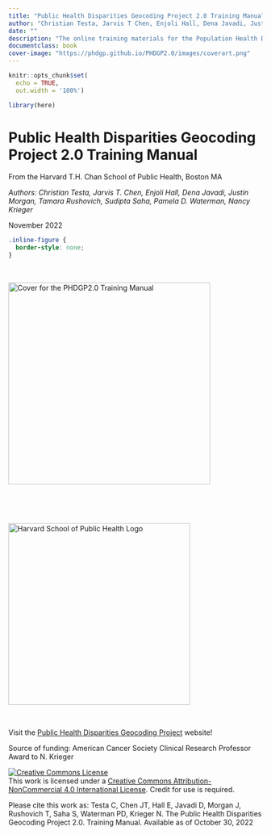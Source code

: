```yaml
---
title: "Public Health Disparities Geocoding Project 2.0 Training Manual"
author: "Christian Testa, Jarvis T Chen, Enjoli Hall, Dena Javadi, Justin Morgan, Tamara Rushovich,  Sudipta Saha, Pamela D Waterman, Nancy Krieger"
date: ""
description: "The online training materials for the Population Health Disparities Geocoding Project (PHDGP) 2.0 workshop on analyzing geo-referenced health outcomes data."
documentclass: book
cover-image: "https://phdgp.github.io/PHDGP2.0/images/coverart.png"
---
```


```r
knitr::opts_chunk$set(
  echo = TRUE,
  out.width = '100%')

library(here)
```

# Public Health Disparities Geocoding Project 2.0 Training Manual {-}

From the Harvard T.H. Chan School of Public Health, Boston MA <br>

*Authors: Christian Testa, Jarvis T. Chen, Enjoli Hall, Dena Javadi, Justin Morgan, Tamara Rushovich,  Sudipta Saha, Pamela D. Waterman, Nancy Krieger*

November 2022

```css
.inline-figure {
  border-style: none;
}
```


<img alt="Cover for the PHDGP2.0 Training Manual" src="images/coverart.png" style="width: 400px; margin-top: .33in; margin-bottom: .33in;">

<img alt="Harvard School of Public Health Logo" src="images/icons/HarvardChan_logo.png" style="width: 360px; margin-top: .33in; margin-bottom: .33in;">

Visit the [Public Health Disparities Geocoding Project](https://www.hsph.harvard.edu/thegeocodingproject/save-the-date-the-public-health-disparities-geocoding-project-2-0/) website!


Source of funding: American Cancer Society Clinical Research Professor Award to 
N. Krieger

<a rel="license" href="http://creativecommons.org/licenses/by-nc/4.0/"><img alt="Creative Commons License" style="border-width:0" src="https://i.creativecommons.org/l/by-nc/4.0/88x31.png" /></a><br />This work is licensed under a <a rel="license" href="http://creativecommons.org/licenses/by-nc/4.0/">Creative Commons Attribution-NonCommercial 4.0 International License</a>. Credit for use is required. 

Please cite this work as: Testa C, Chen JT, Hall E, Javadi D, Morgan J, Rushovich T,  Saha S, Waterman PD, Krieger N. The Public Health Disparities Geocoding Project 2.0. Training Manual. Available as of October 30, 2022
